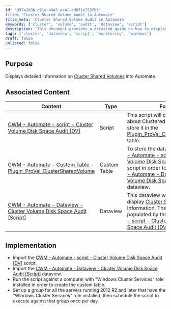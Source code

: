 ```yaml
---
id: '957a288b-c81e-48a5-aa41-ed071e755fb5'
title: 'Cluster Shared Volume Audit in Automate'
title_meta: 'Cluster Shared Volume Audit in Automate'
keywords: ['cluster', 'volume', 'audit', 'dataview', 'script']
description: 'This document provides a detailed guide on how to display information about Cluster Shared Volumes in ConnectWise Automate, including the implementation of associated scripts and dataviews for effective monitoring and reporting.'
tags: ['cluster', 'dataview', 'script', 'monitoring', 'windows']
draft: false
unlisted: false
---
```

## Purpose

Displays detailed information on [Cluster Shared Volumes](https://www.minitool.com/lib/cluster-shared-volume.html) into Automate.

## Associated Content

| Content                                                                                                          | Type        | Function                                                                                                                                                                                                                                                                    |
|------------------------------------------------------------------------------------------------------------------|-------------|-----------------------------------------------------------------------------------------------------------------------------------------------------------------------------------------------------------------------------------------------------------------------------|
| [CWM - Automate - script - Cluster Volume Disk Space Audit [DV]](https://proval.itglue.com/DOC-5078775-10390944) | Script      | This script will collect information about Clustered Volumes and will store it in the [Plugin_ProVal_ClusterSharedVolume](https://proval.itglue.com/DOC-5078775-10390996) table.                                                                                       |
| [CWM - Automate - Custom Table - Plugin_ProVal_ClusterSharedVolume](https://proval.itglue.com/DOC-5078775-10390996) | Custom Table | To store the data grabbed by [CWM - Automate - script - Cluster Volume Disk Space Audit [DV]](https://proval.itglue.com/DOC-5078775-10390944) script in order to feed into the [CWM - Automate - Dataview - Cluster Volume Disk Space Audit [Script]](https://proval.itglue.com/DOC-5078775-10390967) dataview. |
| [CWM - Automate - Dataview - Cluster Volume Disk Space Audit [Script]](https://proval.itglue.com/DOC-5078775-10390967) | Dataview    | This dataview was required to display [Cluster Shared Volume](https://www.minitool.com/lib/cluster-shared-volume.html) Information. The data is being populated by the [CWM - Automate - script - Cluster Volume Disk Space Audit [DV]](https://proval.itglue.com/DOC-5078775-10390944) script.                       |

## Implementation

- Import the [CWM - Automate - script - Cluster Volume Disk Space Audit [DV]](https://proval.itglue.com/DOC-5078775-10390944) script.
- Import the [CWM - Automate - Dataview - Cluster Volume Disk Space Audit [Script]](https://proval.itglue.com/DOC-5078775-10390967) dataview.
- Run the script against a computer with "Windows Cluster Services" role installed in order to create the custom table.
- Set up a group for all the servers running 2012 R2 and later that have the "Windows Cluster Services" role installed, then schedule the script to execute against that group once per day.












